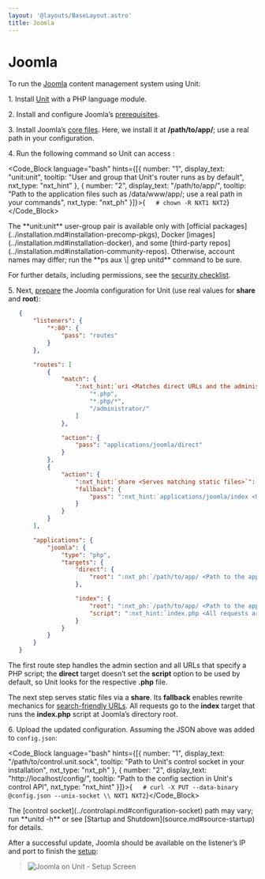 ```yaml
---
layout: '@layouts/BaseLayout.astro'
title: Joomla
---
```

# Joomla

To run the [Joomla](https://www.joomla.org) content management system using Unit:

1\. Install [Unit](../installation.md#installation-precomp-pkgs) with a PHP language module.

2\. Install and configure Joomla’s [prerequisites](https://downloads.joomla.org/technical-requirements).

3\. Install Joomla’s [core files](https://docs.joomla.org/Special:MyLanguage/J3.x:Installing_Joomla).  Here, we install it at **/path/to/app/**; use a real path in your configuration.

4\. Run the following command so Unit can access :

<Code_Block language="bash" hints={[{ number: "1", display_text: "unit:unit", tooltip: "User and group that Unit's router runs as by default", nxt_type: "nxt_hint" }, { number: "2", display_text: "/path/to/app/", tooltip: "Path to the application files such as /data/www/app/; use a real path in your commands", nxt_type: "nxt_ph" }]}>{`   # chown -R NXT1 NXT2`}</Code_Block>

<Note type="note">
The **unit:unit** user-group pair is available only with [official packages](../installation.md#installation-precomp-pkgs), Docker [images](../installation.md#installation-docker), and some [third-party repos](../installation.md#installation-community-repos). Otherwise, account names may differ; run the **ps aux \| grep unitd** command to be sure.
</Note>

For further details, including permissions, see the [security checklist](security.md#security-apps).

5\. Next, [prepare](../configuration.md#configuration-php) the Joomla configuration for Unit (use real values for **share** and **root**):

```json
   {
       "listeners": {
           "*:80": {
               "pass": "routes"
           }
       },

       "routes": [
           {
               "match": {
                   ":nxt_hint:`uri <Matches direct URLs and the administrative section of the site>`": [
                       "*.php",
                       "*.php/*",
                       "/administrator/"
                   ]
               },

               "action": {
                   "pass": "applications/joomla/direct"
               }
           },
           {
               "action": {
                   ":nxt_hint:`share <Serves matching static files>`": ":nxt_ph:`/path/to/app <Path to the application directory; use a real path in your configuration>`$uri",
                   "fallback": {
                       "pass": ":nxt_hint:`applications/joomla/index <Unconditionally matches all remaining URLs, including rewritten ones>`"
                   }
               }
           }
       ],

       "applications": {
           "joomla": {
               "type": "php",
               "targets": {
                   "direct": {
                       "root": ":nxt_ph:`/path/to/app/ <Path to the application directory; use a real path in your configuration>`"
                   },

                   "index": {
                       "root": ":nxt_ph:`/path/to/app/ <Path to the application directory; use a real path in your configuration>`",
                       "script": ":nxt_hint:`index.php <All requests are handled by a single script>`"
                   }
               }
           }
       }
   }
```

The first route step handles the admin section and all URLs that specify a PHP script; the **direct** target doesn’t set the **script** option to be used by default, so Unit looks for the respective **.php** file.

The next step serves static files via a **share**.  Its **fallback** enables rewrite mechanics for [search-friendly URLs](https://docs.joomla.org/Enabling_Search_Engine_Friendly_&#40;SEF&#41;_URLs).  All requests go to the **index** target that runs the **index.php** script at Joomla’s directory root.

6\. Upload the updated configuration.  Assuming the JSON above was added to `config.json`:

<Code_Block language="bash" hints={[{ number: "1", display_text: "/path/to/control.unit.sock", tooltip: "Path to Unit's control socket in your installation", nxt_type: "nxt_ph" }, { number: "2", display_text: "http://localhost/config/", tooltip: "Path to the config section in Unit's control API", nxt_type: "nxt_hint" }]}>{`   # curl -X PUT --data-binary @config.json --unix-socket \\
          NXT1 NXT2`}</Code_Block>

<Note type="note">
The [control socket](../controlapi.md#configuration-socket) path may vary; run **unitd -h** or see [Startup and Shutdown](source.md#source-startup) for details.
</Note>

After a successful update, Joomla should be available on the listener’s IP and port to finish the [setup](https://docs.joomla.org/J3.x:Installing_Joomla#Main_Configuration):

> ![Joomla on Unit - Setup Screen](/joomla.png)